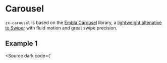 
<Meta title="Core/zx-carousel" />

# Carousel

`zx-carousel` is based on the [Embla Carousel](https://www.embla-carousel.com/) library, a [lightweight altenative to Swiper](https://npmtrends.com/@splidejs/splide-vs-embla-carousel-vs-slick-carousel-vs-swiper) with fluid motion and great swipe precision.

## Example 1

<Story of={Stories.Showcase} />

<Source
  dark
  code={`<style>
  zx-carousel {
    --slide-size: calc(100% / 3);
    --slide-gap: 1rem;
  }
<style>

<zx-carousel>
  <zx-carousel-item>Slide 1</zx-carousel-item>
  <zx-carousel-item>Slide 2</zx-carousel-item>
  <zx-carousel-item>Slide 3</zx-carousel-item>
</zx-carousel>
`} />

## Example 2

<Story of={Stories.Gallery} />

<Source
  dark
  code={`<style>
  zx-carousel {
    --slide-size: 100%;
    --slide-gap: 0;
  }
  zx-carousel.gallery::part(button-prev) {
    left: -24px;
  }
  zx-carousel.gallery::part(button-next) {
    right: -24px;
  }
<style>

<zx-carousel>
  <zx-carousel-item>
    <img src="https://picsum.photos/id/18/1200/700" class="object-cover" />
  </zx-carousel-item>
  <zx-carousel-item>
    <img src="https://picsum.photos/id/19/1200/700" class="object-cover" />
  </zx-carousel-item>
  <zx-carousel-item>
    <img src="https://picsum.photos/id/20/1200/700" class="object-cover" />
  </zx-carousel-item>
</zx-carousel>
`} />

## Example 3

<Story of={Stories.WithDots} />
